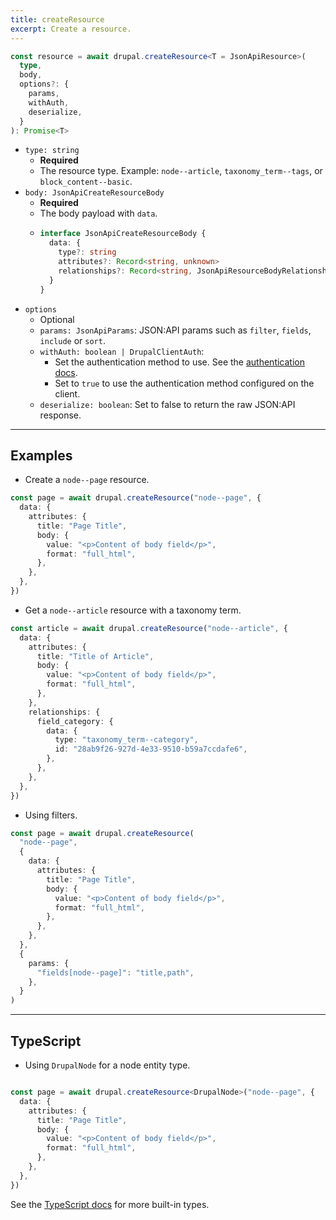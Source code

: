 ```yaml
---
title: createResource
excerpt: Create a resource.
---
```


```ts
const resource = await drupal.createResource<T = JsonApiResource>(
  type,
  body,
  options?: {
    params,
    withAuth,
    deserialize,
  }
): Promise<T>
```

- `type: string`
  - **Required**
  - The resource type. Example: `node--article`, `taxonomy_term--tags`, or `block_content--basic`.
- `body: JsonApiCreateResourceBody`
  - **Required**
  - The body payload with `data`.
  - ```ts
    interface JsonApiCreateResourceBody {
      data: {
        type?: string
        attributes?: Record<string, unknown>
        relationships?: Record<string, JsonApiResourceBodyRelationship>
      }
    }
    ```
- `options`
  - Optional
  - `params: JsonApiParams`: JSON:API params such as `filter`, `fields`, `include` or `sort`.
  - `withAuth: boolean | DrupalClientAuth`:
    - Set the authentication method to use. See the [authentication docs](/docs/authentication).
    - Set to `true` to use the authentication method configured on the client.
  - `deserialize: boolean`: Set to false to return the raw JSON:API response.

---

## Examples

- Create a `node--page` resource.

```ts
const page = await drupal.createResource("node--page", {
  data: {
    attributes: {
      title: "Page Title",
      body: {
        value: "<p>Content of body field</p>",
        format: "full_html",
      },
    },
  },
})
```

- Get a `node--article` resource with a taxonomy term.

```ts
const article = await drupal.createResource("node--article", {
  data: {
    attributes: {
      title: "Title of Article",
      body: {
        value: "<p>Content of body field</p>",
        format: "full_html",
      },
    },
    relationships: {
      field_category: {
        data: {
          type: "taxonomy_term--category",
          id: "28ab9f26-927d-4e33-9510-b59a7ccdafe6",
        },
      },
    },
  },
})
```

- Using filters.

```ts
const page = await drupal.createResource(
  "node--page",
  {
    data: {
      attributes: {
        title: "Page Title",
        body: {
          value: "<p>Content of body field</p>",
          format: "full_html",
        },
      },
    },
  },
  {
    params: {
      "fields[node--page]": "title,path",
    },
  }
)
```

---

## TypeScript

- Using `DrupalNode` for a node entity type.

```ts

const page = await drupal.createResource<DrupalNode>("node--page", {
  data: {
    attributes: {
      title: "Page Title",
      body: {
        value: "<p>Content of body field</p>",
        format: "full_html",
      },
    },
  },
})
```

See the [TypeScript docs](/docs/typescript) for more built-in types.

